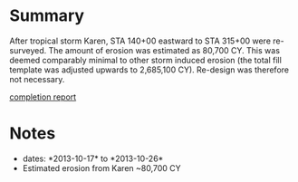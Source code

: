 = Summary =
After tropical storm Karen, STA 140+00 eastward to STA 315+00 were re-surveyed. The amount of erosion was estimated as 80,700 CY. This was deemed comparably minimal to other storm induced erosion (the total fill template was adjusted upwards to 2,685,100 CY). Re-design was therefore not necessary.

[[file:~/Documents/16_white_papers/BA-45 Project Completion Report 03-27-2015-Final.pdf|completion report]]

= Notes =
* dates: *2013-10-17* to *2013-10-26*
* Estimated erosion from Karen ~80,700 CY
